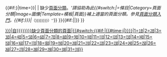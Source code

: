 <!--{{Template error}}判斷-->{{#if:{{Template_error|date={{{date|{{{1|}}}}}}|time={{{time|<noinclude>1976-09-09</noinclude>}}}}}|{{Template_error|template_name=Uncategorized|other_parameter=none|date={{{date|}}}|time={{{time|<noinclude>1976-09-09</noinclude>}}}}}
|<!-- {{Uncategorized}} 開始 -->{{mbox
| type = style
| image = [[File:Wiki letter w.svg|32px]]
| text  = '''此{{#switch:{{NAMESPACE}}|{{ns:-0}}=條目|Category=頁面分類|Image=圖像|Template=模板|頁面}}缺少[[Wikipedia:頁面分類|頁面分類]]。'''請協助為此{{#switch:{{NAMESPACE}}|{{ns:-0}}=條目|Category=頁面分類|Image=圖像|Template=模板|頁面}}補上適當的頁面分類。參見[[Help:頁面分類入門|頁面分類入門]]。{{#if:{{{date|{{{1|}}}}}}{{{time|}}}|<small>''（{{{date|{{{1|{{#time:Y年Fj日|{{{time}}}}}}}}}}}）''</small>}}
}}<includeonly>{{#if:{{{nocat|}}}||[[Category:{{#if:{{{time|}}}|自{{Wikidate/ym|{{{time|{{{date|{{{1|}}}}}}}}}}}}}缺少頁面分類的頁面|{{#switch:{{#if:{{{time|}}}|{{#time:j|{{{time}}}}}}}|1=㏠|2=㏡|3=㏢|4=㏣|5=㏤|6=㏥|7=㏦|8=㏧|9=㏨|10=㏩|11=㏪|12=㏫|13=㏬|14=㏭|15=㏮|16=㏯|17=㏰|18=㏱|19=㏲|20=㏳|21=㏴|22=㏵|23=㏶|24=㏷|25=㏸|26=㏹|27=㏺|28=㏻|29=㏼|30=㏽|31=㏾}}{{PAGENAME}}]]}}</includeonly><!-- {{Uncategorized}} 結束 -->}}<noinclude>
{{Documentation}}
<!-- 頁面分類和跨語言連結請加在/doc子頁面裡 -->
</noinclude>